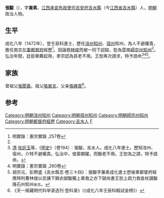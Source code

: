 {{Otheruses|張黻|other=同名或類似名的其它條目描述}}
'''張黻'''（{{bd|1443年||？}}），字'''兼素'''，[[江西承宣布政使司|江西承宣布政使司]][[吉安府|吉安府]][[吉水縣|吉水縣]]（今[[江西省|江西省]][[吉水縣|吉水縣]]）人，[[明朝|明朝]]政治人物。

==生平==
成化八年（1472年），登壬辰科進士，歷任[[涪州|涪州]][[知州|知州]]、[[宿州|宿州]]知州，為人不避權貴，擔任南京[[左軍都督府|左軍都督府]]經歷<ref name="明實錄：憲宗實錄 ,257卷">明實錄：憲宗實錄 ,257卷</ref>。因論救[[林俊_(明朝)|林俊]]而被一同下詔獄，貶為雲南[[師宗州|師宗州]][[知州|知州]]<ref name="明實錄：憲宗實錄 ,257卷"/>。弘治年間，廷臣舉薦起用，孝宗認為其老不用。王恕再次請求，特予誥命<ref>[[清|清]]·[[张廷玉|张廷玉]]等，《[[明史|明史]]》（卷194）：張黻，吉水人。成化八年進士。歷知涪州、宿州，介特不避權貴。弘治中，俊蒙顯擢，而黻老不用。王恕為之請，特予誥命。</ref><ref>明實錄：憲宗實錄 ,260卷</ref><ref>胡宗元、彭際盛《吉水縣志·卷三十四》：張黻字兼素成化進士厯後軍都督府經應時刑曹林俊以忠諫下錦衣獄黻獨上章救之亦下獄尚書王恕上疏力救各杖謫黻降石州知州<small>省志</small>。</ref>。

==家族==
曾祖父[[張聞善|張聞善]]。祖父[[張巽言|張巽言]]。父亲[[張繹貴|張繹貴]]<ref>《天一阁藏明代科举录选刊·登科录》（《成化八年壬辰科殿試金榜》）</ref>。

==参考==
{{reflist}}
{{明朝人物小作品}}
{{成化八年壬辰科殿試金榜}}

{{DEFAULTSORT:Zhang張}}
[[Category:明朝涪州知州|Category:明朝涪州知州]]
[[Category:明朝宿州知州|Category:明朝宿州知州]]
[[Category:明朝師宗州知州|Category:明朝師宗州知州]]
[[Category:明朝都督府經歷|Category:明朝都督府經歷]]
[[Category:吉水人|Category:吉水人]]
[[Category:张姓|F]]